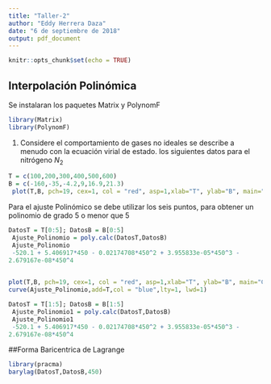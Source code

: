```yaml
---
title: "Taller-2"
author: "Eddy Herrera Daza"
date: "6 de septiembre de 2018"
output: pdf_document
---
```


```r
knitr::opts_chunk$set(echo = TRUE)
```

## Interpolación Polinómica

Se instalaran los paquetes Matrix y PolynomF

```r
library(Matrix)
library(PolynomF)
```


1. Considere el comportamiento de gases no ideales se describe a menudo con la ecuación virial de estado. los siguientes datos para el nitrógeno $N_{2}$

```r
T = c(100,200,300,400,500,600)
B = c(-160,-35,-4.2,9,16.9,21.3)
 plot(T,B, pch=19, cex=1, col = "red", asp=1,xlab="T", ylab="B", main="Comportamiento del N2 ")


```

Para el ajuste Polinómico se debe utilizar los seis puntos, para obtener un polinomio de grado 5 o menor que 5
```r
DatosT = T[0:5]; DatosB = B[0:5]
 Ajuste_Polinomio = poly.calc(DatosT,DatosB)
 Ajuste_Polinomio
 -520.1 + 5.406917*450 - 0.02174708*450^2 + 3.955833e-05*450^3 -  
2.679167e-08*450^4 
 
```
```r
plot(T,B, pch=19, cex=1, col = "red", asp=1,xlab="T", ylab="B", main="Comportamiento del N2 ")
curve(Ajuste_Polinomio,add=T,col = "blue",lty=1, lwd=1)
```
```r
DatosT = T[1:5]; DatosB = B[1:5]
 Ajuste_Polinomio1 = poly.calc(DatosT,DatosB)
 Ajuste_Polinomio1
 -520.1 + 5.406917*450 - 0.02174708*450^2 + 3.955833e-05*450^3 -  
2.679167e-08*450^4 
```
##Forma Baricentrica de Lagrange
```r
library(pracma)
barylag(DatosT,DatosB,450)
```

